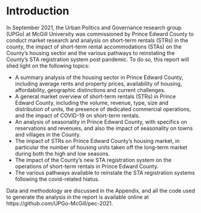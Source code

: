 # Introduction {-}

In September 2021, the Urban Politics and Governance research group (UPGo) at McGill University was commissioned by Prince Edward County to conduct market research and analysis on short-term rentals (STRs) in the county, the impact of short-term rental accommodations (STAs) on the County's housing sector and the various pathways to reinstating the County's STA registration system post pandemic. To do so, this report will shed light on the following topics: 

- A summary analysis of the housing sector in Prince Edward County, including average rents and property prices, availability of housing, affordability, geographic distinctions and current challenges.
- A general market overview of short-term rentals (STRs) in Prince Edward County, including the volume, revenue, type, size and distribution of units, the presence of dedicated commercial operations, and the impact of COVID-19 on short-term rentals.
- An analysis of seasonality in Prince Edward County, with specifics on reservations and revenues, and also the impact of seasonality on towns and villages in the County.
- The impact of STRs on Prince Edward County’s housing market, in particular the number of housing units taken off the long-term market during both the high and low seasons.
- The impact of the County’s new STA registration system on the operations of short-term rentals in Prince Edward County.
- The various pathways available to reinstate the STA registration systems following the covid-related hiatus.

Data and methodology are discussed in the Appendix, and all the code used to generate the analysis in the report is available online at https://github.com/UPGo-McGill/pec-2021.

\newpage
